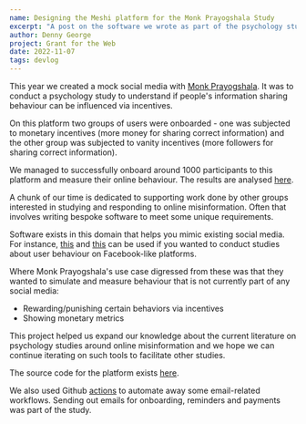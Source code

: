 ```yaml
---
name: Designing the Meshi platform for the Monk Prayogshala Study
excerpt: "A post on the software we wrote as part of the psychology study conducted with MP"
author: Denny George
project: Grant for the Web
date: 2022-11-07
tags: devlog
---
```


This year we created a mock social media with [Monk Prayogshala](https://www.monkprayogshala.in/). It was to conduct a psychology study to understand
if people's information sharing behaviour can be influenced via incentives.

On this platform two groups of users were onboarded - one was subjected to monetary incentives (more money for sharing correct information) and the
other group was subjected to vanity incentives (more followers for sharing correct information).

We managed to successfully onboard around 1000 participants to this platform and measure their online behaviour. The results are analysed [here](https://psyarxiv.com/nykxz/).

A chunk of our time is dedicated to supporting work done by other groups interested in studying and responding to online misinformation. Often that
involves writing bespoke software to meet some unique requirements.

Software exists in this domain that helps you mimic existing social media. For instance, [this](https://docs.studysocial.media/) and [this](https://themisinformationgame.github.io/)
can be used if you wanted to conduct studies about user behaviour on Facebook-like platforms.

Where Monk Prayogshala's use case digressed from these was that they wanted to simulate and measure behaviour that is not currently part of any
social media:

- Rewarding/punishing certain behaviors via incentives
- Showing monetary metrics

This project helped us expand our knowledge about the current literature on psychology studies around online misinformation and we hope we can
continue iterating on such tools to facilitate other studies.

The source code for the platform exists [here](https://github.com/tattle-made/Comparative-Study-of-Various-Incentives-and-their-Effect-on-Content-Sharing-Behaviour/).

We also used Github [actions](https://github.com/tattle-made/Comparative-Study-of-Various-Incentives-and-their-Effect-on-Content-Sharing-Behaviour/tree/main/actions/post-status-breakdown)
to automate away some email-related workflows. Sending out emails for onboarding, reminders and payments was part of the study.
